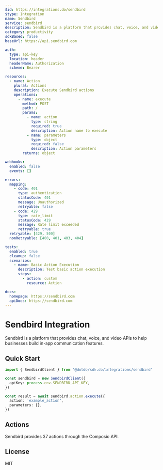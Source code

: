 ```yaml
---
$id: https://integrations.do/sendbird
$type: Integration
name: Sendbird
service: sendbird
description: Sendbird is a platform that provides chat, voice, and video APIs to help businesses build in-app communication features.
category: productivity
sdkBased: false
baseUrl: https://api.sendbird.com

auth:
  type: api-key
  location: header
  headerName: Authorization
  scheme: Bearer

resources:
  - name: Action
    plural: Actions
    description: Execute Sendbird actions
    operations:
      - name: execute
        method: POST
        path: /
        params:
          - name: action
            type: string
            required: true
            description: Action name to execute
          - name: parameters
            type: object
            required: false
            description: Action parameters
        returns: object

webhooks:
  enabled: false
  events: []

errors:
  mapping:
    - code: 401
      type: authentication
      statusCode: 401
      message: Unauthorized
      retryable: false
    - code: 429
      type: rate_limit
      statusCode: 429
      message: Rate limit exceeded
      retryable: true
  retryable: [429, 500]
  nonRetryable: [400, 401, 403, 404]

tests:
  enabled: true
  cleanup: false
  scenarios:
    - name: Basic Action Execution
      description: Test basic action execution
      steps:
        - action: custom
          resource: Action

docs:
  homepage: https://sendbird.com
  apiDocs: https://sendbird.com
---
```


# Sendbird Integration

Sendbird is a platform that provides chat, voice, and video APIs to help businesses build in-app communication features.

## Quick Start

```typescript
import { SendbirdClient } from '@dotdo/sdk.do/integrations/sendbird'

const sendbird = new SendbirdClient({
  apiKey: process.env.SENDBIRD_API_KEY,
})

const result = await sendbird.action.execute({
  action: 'example_action',
  parameters: {},
})
```

## Actions

Sendbird provides 37 actions through the Composio API.

## License

MIT
